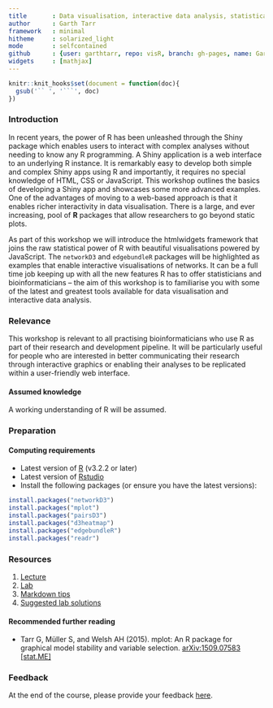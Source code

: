 ```yaml
---
title       : Data visualisation, interactive data analysis, statistical programming
author      : Garth Tarr
framework   : minimal
hitheme     : solarized_light
mode        : selfcontained
github      : {user: garthtarr, repo: visR, branch: gh-pages, name: Garth Tarr}
widgets     : [mathjax]
---
```


```r
knitr::knit_hooks$set(document = function(doc){
  gsub('`` ', '```', doc)
})
```


### Introduction

In recent years, the power of R has been unleashed through the Shiny package which enables users to interact with complex analyses without needing to know any R programming.  A Shiny application is a web interface to an underlying R instance.  It is remarkably easy to develop both simple and complex Shiny apps using R and importantly, it requires no special knowledge of HTML, CSS or JavaScript.  This workshop outlines the basics of developing a Shiny app and showcases some more advanced examples.  One of the advantages of moving to a web-based approach is that it enables richer interactivity in data visualisation.  There is a large, and ever increasing, pool of **R** packages that allow researchers to go beyond static plots.  

As part of this workshop we will introduce the htmlwidgets framework that joins the raw statistical power of R with beautiful visualisations powered by JavaScript.  The `networkD3` and `edgebundleR` packages will be highlighted as examples that enable interactive visualisations of networks.  It can be a full time job keeping up with all the new features R has to offer statisticians and bioinformaticians – the aim of this workshop is to familiarise you with some of the latest and greatest tools available for data visualisation and interactive data analysis.

### Relevance

This workshop is relevant to all practising bioinformaticians who use R as part of their research and development pipeline. It will be particularly useful for people who are interested in better communicating their research through interactive graphics or enabling their analyses to be replicated within a user-friendly web interface.

#### Assumed knowledge

A working understanding of R will be assumed.

### Preparation

#### Computing requirements

- Latest version of [R](http://cran.r-project.org/) (v3.2.2 or later)
- Latest version of [Rstudio](http://www.rstudio.com/products/rstudio/download/) 
- Install the following packages (or ensure you have the latest versions):
```r
install.packages("networkD3")
install.packages("mplot")
install.packages("pairsD3")
install.packages("d3heatmap")
install.packages("edgebundleR")
install.packages("readr")
```

### Resources

1. [Lecture](lectures/01/index.html)
2. [Lab](labs/01/index.html)
3. [Markdown tips](labs/Markdown%20Tips/index.html)
4. [Suggested lab solutions](labs/01/solutions.html)

#### Recommended further reading

- Tarr G, Müller S, and Welsh AH (2015). mplot: An R package for graphical model stability and variable selection. <a href="http://arxiv.org/abs/1509.07583">arXiv:1509.07583 [stat.ME]</a>

### Feedback

At the end of the course, please provide your feedback <a href="https://docs.google.com/forms/d/14PPaCJDNbJzF4dKc7ONVDgnBGanFA2eM1XRCFRWgNaE/viewform">here</a>.
